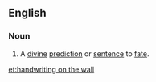 ==English==
{{wikipedia|The writing on the wall}}

===Noun===
{{en-noun|sg=[[handwriting]] [[on]] [[the]] [[wall]]|-}}

# {{idiom}} {{form of|alternative form|writing on the wall}} A [[divine]] [[prediction]] or [[sentence]] to [[fate]].

[[et:handwriting on the wall]]